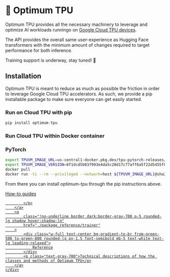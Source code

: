 <!---
Copyright 2024 The HuggingFace Team. All rights reserved.

Licensed under the Apache License, Version 2.0 (the "License");
you may not use this file except in compliance with the License.
You may obtain a copy of the License at

    http://www.apache.org/licenses/LICENSE-2.0

Unless required by applicable law or agreed to in writing, software
distributed under the License is distributed on an "AS IS" BASIS,
WITHOUT WARRANTIES OR CONDITIONS OF ANY KIND, either express or implied.
See the License for the specific language governing permissions and
limitations under the License.
-->

# 🤗 Optimum TPU

Optimum TPU provides all the necessary machinery to leverage and optimize AI workloads runningo on [Google Cloud TPU devices](https://cloud.google.com/tpu/docs).

The API provides the overall same user-experience as Hugging Face transformers with the minimum amount of changes required to target performance for both inference.

Training support is underway, stay tuned! 🚀


## Installation

Optimum TPU is meant to reduce as much as possible the friction in order to leverage Google Cloud TPU accelerators.
As such, we provide a pip installable package to make sure everyone can get easily started.

### Run on Cloud TPU with pip
```bash
pip install optimum-tpu
```

### Run Cloud TPU within Docker container

### PyTorch
```bash
export TPUVM_IMAGE_URL=us-central1-docker.pkg.dev/tpu-pytorch-releases/docker/xla
export TPUVM_IMAGE_VERSION=8f1dcd5b03f993e4da5c20d17c77aff6a5f22d5455f8eb042d2e4b16ac460526
docker pull
docker run -ti --rm --privileged --network=host ${TPUVM_IMAGE_URL}@sha256:${TPUVM_IMAGE_VERSION} bash
```

From there you can install optimum-tpu through the pip instructions above.


<div class="mt-10">
    <div class="w-full flex flex-col space-y-4 md:space-y-0 md:grid md:grid-cols-2 md:gap-y-4 md:gap-x-5">
        <a class="!no-underline border dark:border-gray-700 p-5 rounded-lg shadow hover:shadow-lg" href="./howto/overview">
            <div class="w-full text-center bg-gradient-to-br from-red-500 to-red-800 rounded-lg py-1.5 font-semibold mb-5 text-white text-lg leading-relaxed">
                How-to guides
            </div>
            <p class="text-gray-700">

            </p>
        </a>
        <a
            class="!no-underline border dark:border-gray-700 p-5 rounded-lg shadow hover:shadow-lg"
            href="./package_reference/trainer"
        >
            <div class="w-full text-center bg-gradient-to-br from-green-500 to-green-800 rounded-lg py-1.5 font-semibold mb-5 text-white text-lg leading-relaxed">
                Reference
            </div>
            <p class="text-gray-700">Technical descriptions of how the classes and methods of Optimum TPU</p>
        </a>
    </div>
</div>